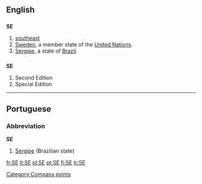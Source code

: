 {{also|Appendix:Variations of "se"}}
==English==

==={{abbreviation}}===
'''SE'''

# [[southeast]]
# [[Sweden]], a member state of the [[United Nations]].
# [[Sergipe]], a state of [[Brazil]].

==={{initialism}}===
'''SE'''

# Second Edition
# Special Edition

[[Category:Compass points]]

----

==Portuguese==

===Abbreviation===
'''SE'''

# [[Sergipe]] (Brazilian state)

[[fr:SE]]
[[lt:SE]]
[[pl:SE]]
[[pt:SE]]
[[fi:SE]]
[[tr:SE]]